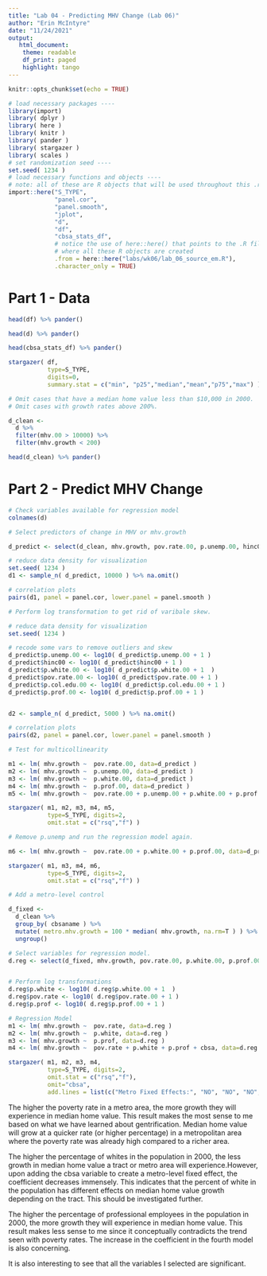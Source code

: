 ```yaml
---
title: "Lab 04 - Predicting MHV Change (Lab 06)"
author: "Erin McIntyre"
date: "11/24/2021"
output:
   html_document:
    theme: readable
    df_print: paged
    highlight: tango
---
```


```r
knitr::opts_chunk$set(echo = TRUE)
```


```r

# load necessary packages ----
library(import)
library( dplyr )
library( here )
library( knitr )
library( pander )
library( stargazer )
library( scales )
# set randomization seed ----
set.seed( 1234 )
# load necessary functions and objects ----
# note: all of these are R objects that will be used throughout this .rmd file
import::here("S_TYPE",
             "panel.cor",
             "panel.smooth",
             "jplot",
             "d",
             "df",
             "cbsa_stats_df",
             # notice the use of here::here() that points to the .R file
             # where all these R objects are created
             .from = here::here("labs/wk06/lab_06_source_em.R"),
             .character_only = TRUE)

```


# Part 1 - Data


```r

head(df) %>% pander()

```

```r

head(d) %>% pander()

```

```r

head(cbsa_stats_df) %>% pander()

```


```r

stargazer( df, 
           type=S_TYPE, 
           digits=0, 
           summary.stat = c("min", "p25","median","mean","p75","max") )

```


```r
# Omit cases that have a median home value less than $10,000 in 2000.
# Omit cases with growth rates above 200%.

d_clean <-
  d %>% 
  filter(mhv.00 > 10000) %>% 
  filter(mhv.growth < 200)

head(d_clean) %>% pander()
```



# Part 2 - Predict MHV Change


```r

# Check variables available for regression model
colnames(d)

```

  

```r
# Select predictors of change in MHV or mhv.growth

d_predict <- select(d_clean, mhv.growth, pov.rate.00, p.unemp.00, hinc00, p.white.00, p.col.edu.00, p.prof.00)

# reduce data density for visualization
set.seed( 1234 )
d1 <- sample_n( d_predict, 10000 ) %>% na.omit()

# correlation plots
pairs(d1, panel = panel.cor, lower.panel = panel.smooth )

```



```r
# Perform log transformation to get rid of varibale skew.

# reduce data density for visualization
set.seed( 1234 )

# recode some vars to remove outliers and skew
d_predict$p.unemp.00 <- log10( d_predict$p.unemp.00 + 1 )
d_predict$hinc00 <- log10( d_predict$hinc00 + 1 )
d_predict$p.white.00 <- log10( d_predict$p.white.00 + 1  )
d_predict$pov.rate.00 <- log10( d_predict$pov.rate.00 + 1 )
d_predict$p.col.edu.00 <- log10( d_predict$p.col.edu.00 + 1 )
d_predict$p.prof.00 <- log10( d_predict$p.prof.00 + 1 )


d2 <- sample_n( d_predict, 5000 ) %>% na.omit()

# correlation plots
pairs(d2, panel = panel.cor, lower.panel = panel.smooth )

```



```r

# Test for multicollinearity

m1 <- lm( mhv.growth ~  pov.rate.00, data=d_predict )
m2 <- lm( mhv.growth ~  p.unemp.00, data=d_predict )
m3 <- lm( mhv.growth ~  p.white.00, data=d_predict )
m4 <- lm( mhv.growth ~  p.prof.00, data=d_predict )
m5 <- lm( mhv.growth ~  pov.rate.00 + p.unemp.00 + p.white.00 + p.prof.00, data=d_predict )

stargazer( m1, m2, m3, m4, m5,
           type=S_TYPE, digits=2,
           omit.stat = c("rsq","f") )


```


```r
# Remove p.unemp and run the regression model again. 

m6 <- lm( mhv.growth ~  pov.rate.00 + p.white.00 + p.prof.00, data=d_predict )

stargazer( m1, m3, m4, m6,
           type=S_TYPE, digits=2,
           omit.stat = c("rsq","f") )


```

```r
# Add a metro-level control

d_fixed <- 
  d_clean %>%
  group_by( cbsaname ) %>%
  mutate( metro.mhv.growth = 100 * median( mhv.growth, na.rm=T ) ) %>%
  ungroup() 

# Select variables for regression model.
d.reg <- select(d_fixed, mhv.growth, pov.rate.00, p.white.00, p.prof.00, cbsa)


# Perform log transformations
d.reg$p.white <- log10( d.reg$p.white.00 + 1  )
d.reg$pov.rate <- log10( d.reg$pov.rate.00 + 1 )
d.reg$p.prof <- log10( d.reg$p.prof.00 + 1 )

# Regression Model
m1 <- lm( mhv.growth ~  pov.rate, data=d.reg )
m2 <- lm( mhv.growth ~  p.white, data=d.reg )
m3 <- lm( mhv.growth ~  p.prof, data=d.reg )
m4 <- lm( mhv.growth ~  pov.rate + p.white + p.prof + cbsa, data=d.reg )

stargazer( m1, m2, m3, m4,
           type=S_TYPE, digits=2,
           omit.stat = c("rsq","f"),
           omit="cbsa",
           add.lines = list(c("Metro Fixed Effects:", "NO", "NO", "NO", "YES")) )

```

The higher the poverty rate in a metro area, the more growth they will experience
in median home value. This result makes the most sense to me based on what we
have learned about gentrification. Median home value will grow at a quicker rate
(or higher percentage) in a metropolitan area where the poverty rate was already
high compared to a richer area. 

The higher the percentage of whites in the population in 2000, the less growth in 
median home value a tract or metro area will experience.However, upon adding the 
cbsa variable to create a metro-level fixed effect, the coefficient decreases
immensely. This indicates that the percent of white in the population has
different effects on median home value growth depending on the tract. This 
should be investigated further.

The higher the percentage of professional employees in the population in 2000, 
the more growth they will experience in median home value. This result makes 
less sense to me since it conceptually contradicts the trend seen with poverty
rates. The increase in the coefficient in the fourth model is also concerning.

It is also interesting to see that all the variables I selected are significant.
